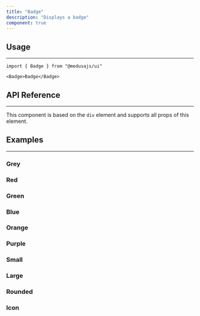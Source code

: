 ```yaml
---
title: "Badge"
description: "Displays a badge"
component: true
---
```


<ComponentExample name="badge-demo" />

## Usage

---

```tsx
import { Badge } from "@medusajs/ui"
```

```tsx
<Badge>Badge</Badge>
```

## API Reference

---

This component is based on the `div` element and supports all props of this element.

<ComponentProps component="badge" />

## Examples

---

### Grey

<ComponentExample name="badge-grey" />

### Red

<ComponentExample name="badge-red" />

### Green

<ComponentExample name="badge-green" />

### Blue

<ComponentExample name="badge-blue" />

### Orange

<ComponentExample name="badge-orange" />

### Purple

<ComponentExample name="badge-purple" />

### Small

<ComponentExample name="badge-small" />

### Large

<ComponentExample name="badge-large" />

### Rounded

<ComponentExample name="badge-rounded" />

### Icon

<ComponentExample name="badge-icon" />